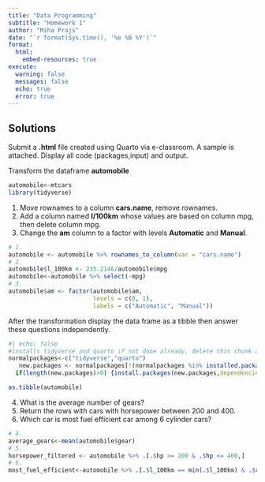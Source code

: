 ```yaml
---
title: "Data Programming"
subtitle: "Homework 1"
author: "Miha Prajs"
date: "`r format(Sys.time(), '%e %B %Y')`"
format: 
  html:
    embed-resources: true
execute: 
  warning: false
  messages: false
  echo: true
  error: true
---
```


## Solutions

Submit a **.html** file created using Quarto via e-classroom. A sample is attached. Display all code (packages,input) and output.

Transform the dataframe **automobile**

```r
automobile<-mtcars
library(tidyverse)
```

1.  Move rownames to a column **cars.name**, remove rownames.
2.  Add a column named **l/100km** whose values are based on column mpg, then delete column mpg.
3.  Change the **am** column to a factor with levels **Automatic** and **Manual**.

```r
# 1.
automobile <- automobile %>% rownames_to_column(var = "cars.name")
# 2.
automobile$l_100km <- 235.2146/automobile$mpg
automobile<-automobile %>% select(-mpg) 
# 3.
automobile$am <- factor(automobile$am,
                        levels = c(0, 1),
                        labels = c("Automatic", "Manual"))
```

After the transformation display the data frame as a tibble then answer these questions independently.

```r
#| echo: false
#installs tidyverse and quarto if not done already, delete this chunk after running it once.
normalpackages<-c("tidyverse","quarto")
   new.packages <- normalpackages[!(normalpackages %in% installed.packages()[,"Package"])]
  if(length(new.packages)>0) {install.packages(new.packages,dependencies =T,quiet = T)}
```

```r
as.tibble(automobile)
```

4.  What is the average number of gears?
5.  Return the rows with cars with horsepower between 200 and 400.
6.  Which car is most fuel efficient car among 6 cylinder cars?

```r
# 4.
average_gears<-mean(automobile$gear)
# 5.
horsepower_filtered <- automobile %>% .[.$hp >= 200 & .$hp <= 400,]
# 6.
most_fuel_efficient<-automobile %>% .[.$l_100km == min(.$l_100km) & .$cyl == 6,]

```
